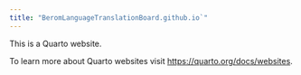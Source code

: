 ```yaml
---
title: "BeromLanguageTranslationBoard.github.io`"
---
```


This is a Quarto website.

To learn more about Quarto websites visit <https://quarto.org/docs/websites>.
